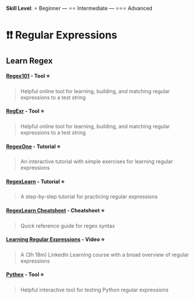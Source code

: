 **Skill Level**: ⭐ Beginner --- ⭐⭐ Intermediate --- ⭐⭐⭐ Advanced

# ❗❗ Regular Expressions

## Learn Regex {#regex-overview}

#### [**Regex101**](https://regex101.com/) **- Tool** ⭐

> Helpful online tool for learning, building, and matching regular expressions to a test string

#### [**RegExr**](https://regexr.com/) **- Tool** ⭐

> Helpful online tool for learning, building, and matching regular expressions to a test string

#### [**RegexOne**](https://regexone.com/) **- Tutorial** ⭐

> An interactive tutorial with simple exercises for learning regular expressions

#### [**RegexLearn**](https://regexlearn.com/learn) **- Tutorial** ⭐

> A step-by-step tutorial for practicing regular expressions

#### [**RegexLearn Cheatsheet**](https://regexlearn.com/cheatsheet) **- Cheatsheet** ⭐

> Quick reference guide for regex syntax

#### [**Learning Regular Expressions**](https://www.linkedin.com/learning-login/share?account=42573940&forceAccount=false&redirect=https%3A%2F%2Fwww.linkedin.com%2Flearning%2Flearning-regular-expressions-15586553%3Ftrk%3Dshare_ent_url%26shareId%3D7Gyf%252BRuCTyyt1MtL56Lw3A%253D%253D) **- Video** ⭐

> A (3h 18m) LinkedIn Learning course with a broad overview of regular expressions

#### [**Pythex**](https://pythex.org/) **- Tool** ⭐

> Helpful interactive tool for testing Python regular expressions
